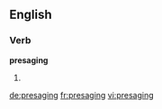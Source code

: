 ==English==

===Verb===
'''presaging'''

# {{present participle of|presage}}

[[de:presaging]]
[[fr:presaging]]
[[vi:presaging]]